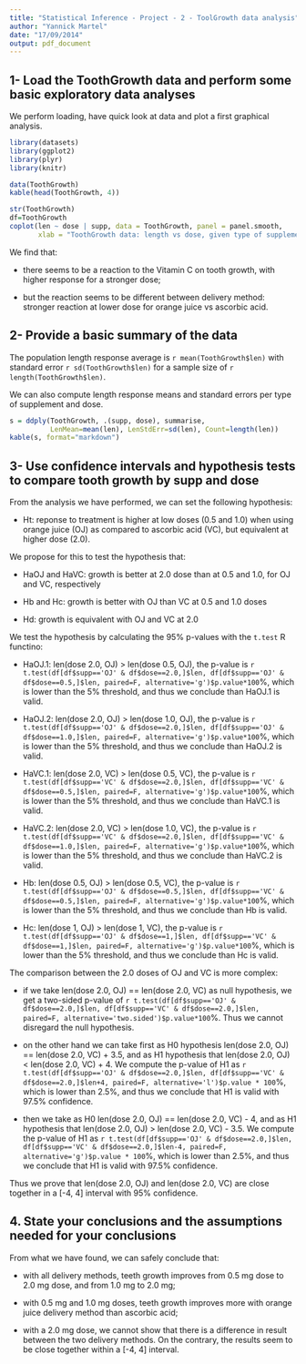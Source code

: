 ```yaml
---
title: "Statistical Inference - Project - 2 - ToolGrowth data analysis"
author: "Yannick Martel"
date: "17/09/2014"
output: pdf_document
---
```


1- Load the ToothGrowth data and perform some basic exploratory data analyses
----------------------------------------------------------

We perform loading, have quick look at data and plot a first graphical analysis.

```r
library(datasets)
library(ggplot2)
library(plyr)
library(knitr)

data(ToothGrowth)
kable(head(ToothGrowth, 4))
````

```r
str(ToothGrowth)
df=ToothGrowth
coplot(len ~ dose | supp, data = ToothGrowth, panel = panel.smooth,
       xlab = "ToothGrowth data: length vs dose, given type of supplement")
```


We find that:

- there seems to be a reaction to the Vitamin C on tooth growth, with higher response for a stronger dose;

- but the reaction seems to be different between delivery method: stronger reaction at lower dose for orange juice vs ascorbic acid.

2- Provide a basic summary of the data
----------------------------------------------------------

The population length response average is ```r mean(ToothGrowth$len)``` with standard error ```r sd(ToothGrowth$len)``` for a sample size of ```r length(ToothGrowth$len)```.

We can also compute length response means and standard errors per type of supplement and dose.

```r
s = ddply(ToothGrowth, .(supp, dose), summarise, 
          LenMean=mean(len), LenStdErr=sd(len), Count=length(len))
kable(s, format="markdown")
```

3- Use confidence intervals and hypothesis tests to compare tooth growth by supp and dose
-------------------------------------------------------

From the analysis we have performed, we can set the following hypothesis:

- Ht: reponse to treatment is higher at low doses (0.5 and 1.0) when using orange juice (OJ) as compared to ascorbic acid (VC), but equivalent at higher dose (2.0).

We propose for this to test the hypothesis that:

- HaOJ and HaVC: growth is better at 2.0 dose than at 0.5 and 1.0, for OJ and VC, respectively

- Hb and Hc: growth is better with OJ than VC at 0.5 and 1.0 doses

- Hd: growth is equivalent with OJ and VC at 2.0

We test the hypothesis by calculating the 95% p-values with the ` t.test` R functino:

- HaOJ.1: len(dose 2.0, OJ) > len(dose 0.5, OJ), the p-value is 
`r t.test(df[df$supp=='OJ' & df$dose==2.0,]$len, df[df$supp=='OJ' & df$dose==0.5,]$len, paired=F, alternative='g')$p.value*100`%, 
which is lower than the 5% threshold, and thus we conclude than HaOJ.1 is valid.

- HaOJ.2: len(dose 2.0, OJ) > len(dose 1.0, OJ), the p-value is 
`r t.test(df[df$supp=='OJ' & df$dose==2.0,]$len, df[df$supp=='OJ' & df$dose==1.0,]$len, paired=F, alternative='g')$p.value*100`%, 
which is lower than the 5% threshold, and thus we conclude than HaOJ.2 is valid.

- HaVC.1: len(dose 2.0, VC) > len(dose 0.5, VC), the p-value is 
`r t.test(df[df$supp=='VC' & df$dose==2.0,]$len, df[df$supp=='VC' & df$dose==0.5,]$len, paired=F, alternative='g')$p.value*100`%, 
which is lower than the 5% threshold, and thus we conclude than HaVC.1 is valid.

- HaVC.2: len(dose 2.0, VC) > len(dose 1.0, VC), the p-value is 
`r t.test(df[df$supp=='VC' & df$dose==2.0,]$len, df[df$supp=='VC' & df$dose==1.0,]$len, paired=F, alternative='g')$p.value*100`%, 
which is lower than the 5% threshold, and thus we conclude than HaVC.2 is valid.

- Hb: len(dose 0.5, OJ) > len(dose 0.5, VC), the p-value is 
`r t.test(df[df$supp=='OJ' & df$dose==0.5,]$len, df[df$supp=='VC' & df$dose==0.5,]$len, paired=F, alternative='g')$p.value*100`%, 
which is lower than the 5% threshold, and thus we conclude than Hb is valid.

- Hc: len(dose 1, OJ) > len(dose 1, VC), the p-value is 
`r t.test(df[df$supp=='OJ' & df$dose==1,]$len, df[df$supp=='VC' & df$dose==1,]$len, paired=F, alternative='g')$p.value*100`%, 
which is lower than the 5% threshold, and thus we conclude than Hc is valid.

The comparison between the 2.0 doses of OJ and VC is more complex:

- if we take len(dose 2.0, OJ) == len(dose 2.0, VC) as null hypothesis, we get a two-sided p-value of 
`r t.test(df[df$supp=='OJ' & df$dose==2.0,]$len, df[df$supp=='VC' & df$dose==2.0,]$len, paired=F, alternative='two.sided')$p.value*100`%.
Thus we cannot disregard the null hypothesis.

- on the other hand we can take first as H0 hypothesis len(dose 2.0, OJ) == len(dose 2.0, VC) + 3.5, and as H1 hypothesis that len(dose 2.0, OJ) < len(dose 2.0, VC) + 4. We compute the p-value of H1 as 
`r t.test(df[df$supp=='OJ' & df$dose==2.0,]$len, df[df$supp=='VC' & df$dose==2.0,]$len+4, paired=F, alternative='l')$p.value * 100`%, 
which is lower than 2.5%, and thus we conclude that H1 is valid with 97.5% confidence.

- then we take as H0 len(dose 2.0, OJ) == len(dose 2.0, VC) - 4, and as H1 hypothesis that len(dose 2.0, OJ) > len(dose 2.0, VC) - 3.5. We compute the p-value of H1 as 
`r t.test(df[df$supp=='OJ' & df$dose==2.0,]$len, df[df$supp=='VC' & df$dose==2.0,]$len-4, paired=F, alternative='g')$p.value * 100`%, which is lower than 2.5%, and thus we conclude that H1 is valid with 97.5% confidence.

Thus we prove that len(dose 2.0, OJ) and len(dose 2.0, VC) are close together in a [-4, 4] interval with 95% confidence.

4. State your conclusions and the assumptions needed for your conclusions
--------------------------------------------------------------------------------------------

From what we have found, we can safely conclude that:

- with all delivery methods, teeth growth improves from 0.5 mg dose to 2.0 mg dose, and from 1.0 mg to 2.0 mg;

- with 0.5 mg and 1.0 mg doses, teeth growth improves more with orange juice delivery method than ascorbic acid;

- with a 2.0 mg dose, we cannot show that there is a difference in result between the two delivery methods. On the contrary, the results seem to be close together within a [-4, 4] interval.








